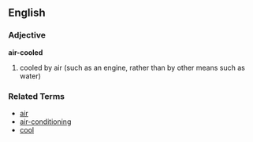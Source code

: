 ==English==

===Adjective===
'''air-cooled'''
# cooled by air (such as an engine, rather than by other means such as water)

===Related Terms===
*[[air]]
*[[air-conditioning]]
*[[cool]]